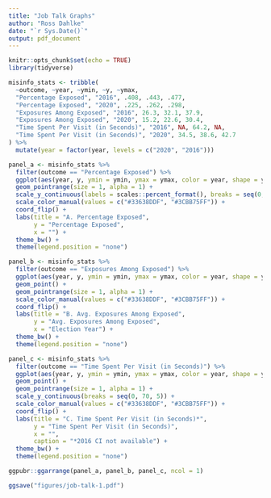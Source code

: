 ```yaml
---
title: "Job Talk Graphs"
author: "Ross Dahlke"
date: "`r Sys.Date()`"
output: pdf_document
---
```


```r
knitr::opts_chunk$set(echo = TRUE)
library(tidyverse)
```

```r
misinfo_stats <- tribble(
  ~outcome, ~year, ~ymin, ~y, ~ymax,
  "Percentage Exposed", "2016", .408, .443, .477, 
  "Percentage Exposed", "2020", .225, .262, .298,
  "Exposures Among Exposed", "2016", 26.3, 32.1, 37.9,
  "Exposures Among Exposed", "2020", 15.2, 22.6, 30.4,
  "Time Spent Per Visit (in Seconds)", "2016", NA, 64.2, NA,
  "Time Spent Per Visit (in Seconds)", "2020", 34.5, 38.6, 42.7
) %>% 
  mutate(year = factor(year, levels = c("2020", "2016")))
```

```r
panel_a <- misinfo_stats %>% 
  filter(outcome == "Percentage Exposed") %>% 
  ggplot(aes(year, y, ymin = ymin, ymax = ymax, color = year, shape = year)) +
  geom_pointrange(size = 1, alpha = 1) +
  scale_y_continuous(labels = scales::percent_format(), breaks = seq(0, 1, .025)) +
  scale_color_manual(values = c("#33638DDF", "#3CBB75FF")) + 
  coord_flip() +
  labs(title = "A. Percentage Exposed", 
       y = "Percentage Exposed", 
       x = "") +
  theme_bw() +
  theme(legend.position = "none")
```

```r
panel_b <- misinfo_stats %>% 
  filter(outcome == "Exposures Among Exposed") %>% 
  ggplot(aes(year, y, ymin = ymin, ymax = ymax, color = year, shape = year)) +
  geom_point() + 
  geom_pointrange(size = 1, alpha = 1) +
  scale_color_manual(values = c("#33638DDF", "#3CBB75FF")) + 
  coord_flip() +
  labs(title = "B. Avg. Exposures Among Exposed", 
       y = "Avg. Exposures Among Exposed", 
       x = "Election Year") +
  theme_bw() +
  theme(legend.position = "none")
```

```r
panel_c <- misinfo_stats %>% 
  filter(outcome == "Time Spent Per Visit (in Seconds)") %>% 
  ggplot(aes(year, y, ymin = ymin, ymax = ymax, color = year, shape = year)) +
  geom_point() + 
  geom_pointrange(size = 1, alpha = 1) +
  scale_y_continuous(breaks = seq(0, 70, 5)) +
  scale_color_manual(values = c("#33638DDF", "#3CBB75FF")) + 
  coord_flip() +
  labs(title = "C. Time Spent Per Visit (in Seconds)*", 
       y = "Time Spent Per Visit (in Seconds)", 
       x = "",
       caption = "*2016 CI not available") +
  theme_bw() +
  theme(legend.position = "none")
```


```r
ggpubr::ggarrange(panel_a, panel_b, panel_c, ncol = 1)

ggsave("figures/job-talk-1.pdf")
```



